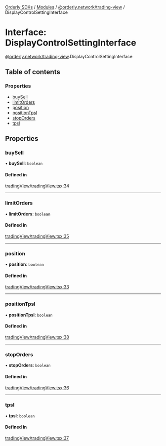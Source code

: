 [Orderly SDKs](/sdks/tech-doc/README) / [Modules](/sdks/tech-doc/modules) / [@orderly.network/trading-view](/sdks/tech-doc/modules/orderly_network_trading_view) / DisplayControlSettingInterface

# Interface: DisplayControlSettingInterface

[@orderly.network/trading-view](/sdks/tech-doc/modules/orderly_network_trading_view).DisplayControlSettingInterface

## Table of contents

### Properties

- [buySell](/sdks/tech-doc/interfaces/orderly_network_trading_view.DisplayControlSettingInterface#buysell)
- [limitOrders](/sdks/tech-doc/interfaces/orderly_network_trading_view.DisplayControlSettingInterface#limitorders)
- [position](/sdks/tech-doc/interfaces/orderly_network_trading_view.DisplayControlSettingInterface#position)
- [positionTpsl](/sdks/tech-doc/interfaces/orderly_network_trading_view.DisplayControlSettingInterface#positiontpsl)
- [stopOrders](/sdks/tech-doc/interfaces/orderly_network_trading_view.DisplayControlSettingInterface#stoporders)
- [tpsl](/sdks/tech-doc/interfaces/orderly_network_trading_view.DisplayControlSettingInterface#tpsl)

## Properties

### buySell

• **buySell**: `boolean`

#### Defined in

[tradingView/tradingView.tsx:34](https://github.com/OrderlyNetwork/js-sdk/blob/ba995f2/packages/trading-view/src/tradingView/tradingView.tsx#L34)

___

### limitOrders

• **limitOrders**: `boolean`

#### Defined in

[tradingView/tradingView.tsx:35](https://github.com/OrderlyNetwork/js-sdk/blob/ba995f2/packages/trading-view/src/tradingView/tradingView.tsx#L35)

___

### position

• **position**: `boolean`

#### Defined in

[tradingView/tradingView.tsx:33](https://github.com/OrderlyNetwork/js-sdk/blob/ba995f2/packages/trading-view/src/tradingView/tradingView.tsx#L33)

___

### positionTpsl

• **positionTpsl**: `boolean`

#### Defined in

[tradingView/tradingView.tsx:38](https://github.com/OrderlyNetwork/js-sdk/blob/ba995f2/packages/trading-view/src/tradingView/tradingView.tsx#L38)

___

### stopOrders

• **stopOrders**: `boolean`

#### Defined in

[tradingView/tradingView.tsx:36](https://github.com/OrderlyNetwork/js-sdk/blob/ba995f2/packages/trading-view/src/tradingView/tradingView.tsx#L36)

___

### tpsl

• **tpsl**: `boolean`

#### Defined in

[tradingView/tradingView.tsx:37](https://github.com/OrderlyNetwork/js-sdk/blob/ba995f2/packages/trading-view/src/tradingView/tradingView.tsx#L37)
